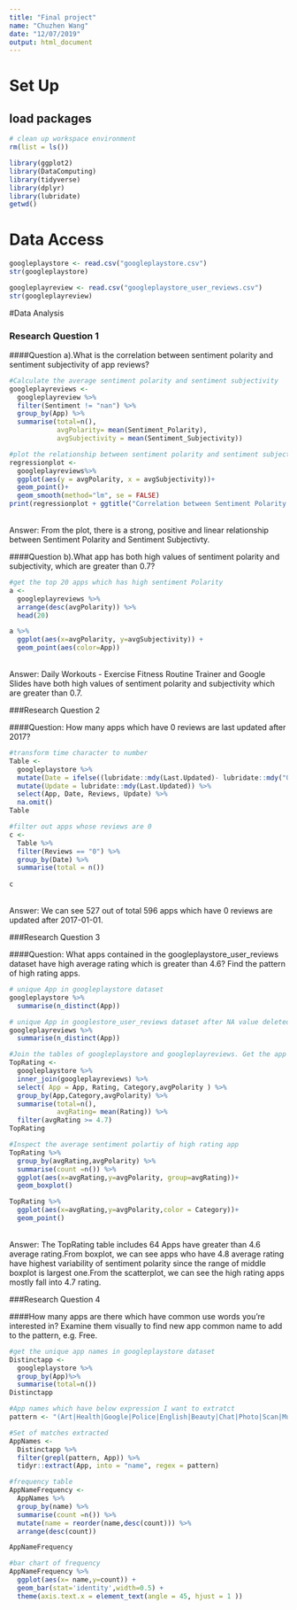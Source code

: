 ```yaml
---
title: "Final project"
name: "Chuzhen Wang"
date: "12/07/2019"
output: html_document
---
```


# Set Up

## load packages

```r
# clean up workspace environment
rm(list = ls())

library(ggplot2)
library(DataComputing)
library(tidyverse)
library(dplyr)
library(lubridate)
getwd()
```


# Data Access

```r
googleplaystore <- read.csv("googleplaystore.csv") 
str(googleplaystore)

googleplayreview <- read.csv("googleplaystore_user_reviews.csv")
str(googleplayreview)

```

#Data Analysis

### Research Question 1

####Question a).What is the correlation between sentiment polarity and sentiment subjectivity of app reviews? 
```r
#Calculate the average sentiment polarity and sentiment subjectivity
googleplayreviews <-
  googleplayreview %>%
  filter(Sentiment != "nan") %>%
  group_by(App) %>%
  summarise(total=n(),
            avgPolarity= mean(Sentiment_Polarity),
            avgSubjectivity = mean(Sentiment_Subjectivity)) 

#plot the relationship between sentiment polarity and sentiment subjectivity
regressionplot <-
  googleplayreviews%>%
  ggplot(aes(y = avgPolarity, x = avgSubjectivity))+
  geom_point()+
  geom_smooth(method="lm", se = FALSE)
print(regressionplot + ggtitle("Correlation between Sentiment Polarity and Sentiment Subjectivty of App reviews "))

```
<br> Answer: From the plot, there is a strong, positive and linear relationship between Sentiment Polarity and Sentiment Subjectivty.

####Question b).What app has both high values of sentiment polarity and subjectivity, which are greater than 0.7?
```r
#get the top 20 apps which has high sentiment Polarity 
a <-
  googleplayreviews %>%
  arrange(desc(avgPolarity)) %>%
  head(20)

a %>%
  ggplot(aes(x=avgPolarity, y=avgSubjectivity)) +
  geom_point(aes(color=App))

```
<br> Answer: Daily Workouts - Exercise Fitness Routine Trainer and Google Slides have both high values of sentiment polarity and subjectivity which are greater than 0.7.

###Research Question 2

####Question: How many apps which have 0 reviews are last updated after 2017? 
```r
#transform time character to number
Table <-
  googleplaystore %>%
  mutate(Date = ifelse((lubridate::mdy(Last.Updated)- lubridate::mdy("01-01-2017")) <= 0,"Before","After")) %>%
  mutate(Update = lubridate::mdy(Last.Updated)) %>%
  select(App, Date, Reviews, Update) %>%
  na.omit() 
Table

#filter out apps whose reviews are 0
c <-
  Table %>%
  filter(Reviews == "0") %>%
  group_by(Date) %>%
  summarise(total = n())
  
c
```
<br> Answer: We can see 527 out of total 596 apps which have 0 reviews are updated after 2017-01-01.

###Research Question 3

####Question: What apps contained in the googleplaystore_user_reviews dataset have high average rating which is greater than 4.6? Find the pattern of high rating apps.
```r
# unique App in googleplaystore dataset
googleplaystore %>%
  summarise(n_distinct(App))

# unique App in googlestore_user_reviews dataset after NA value deleted 
googleplayreviews %>%
  summarise(n_distinct(App))

#Join the tables of googleplaystore and googleplayreviews. Get the app whose average rating is not less than 4.8
TopRating <-
  googleplaystore %>%
  inner_join(googleplayreviews) %>% 
  select( App = App, Rating, Category,avgPolarity ) %>%
  group_by(App,Category,avgPolarity) %>%
  summarise(total=n(),
            avgRating= mean(Rating)) %>%
  filter(avgRating >= 4.7)
TopRating

#Inspect the average sentiment polartiy of high rating app 
TopRating %>%
  group_by(avgRating,avgPolarity) %>% 
  summarise(count =n()) %>%
  ggplot(aes(x=avgRating,y=avgPolarity, group=avgRating))+
  geom_boxplot()

TopRating %>%
  ggplot(aes(x=avgRating,y=avgPolarity,color = Category))+
  geom_point()

```
  
<br> Answer: The TopRating table includes 64 Apps have greater than 4.6 average rating.From boxplot, we can see apps who have 4.8 average rating have highest variability of sentiment polarity since the range of middle boxplot is largest one.From the scatterplot, we can see the high rating apps mostly fall into 4.7 rating.

###Research Question 4

####How many apps are there which have common use words you're interested in? Examine them visually to find new app common name to add to the pattern, e.g. Free.

```r
#get the unique app names in googleplaystore dataset
Distinctapp <-
  googleplaystore %>%
  group_by(App)%>%
  summarise(total=n())
Distinctapp

#App names which have below expression I want to extratct
pattern <- "(Art|Health|Google|Police|English|Beauty|Chat|Photo|Scan|Music|Free|Book|Mobile|Call|Learn|Home)"

#Set of matches extracted
AppNames <-
  Distinctapp %>%
  filter(grepl(pattern, App)) %>%
  tidyr::extract(App, into = "name", regex = pattern)

#frequency table
AppNameFrequency <-
  AppNames %>%
  group_by(name) %>%
  summarise(count =n()) %>%
  mutate(name = reorder(name,desc(count))) %>%
  arrange(desc(count))

AppNameFrequency

#bar chart of frequency
AppNameFrequency %>%
  ggplot(aes(x= name,y=count)) +
  geom_bar(stat='identity',width=0.5) +
  theme(axis.text.x = element_text(angle = 45, hjust = 1 ))

```



